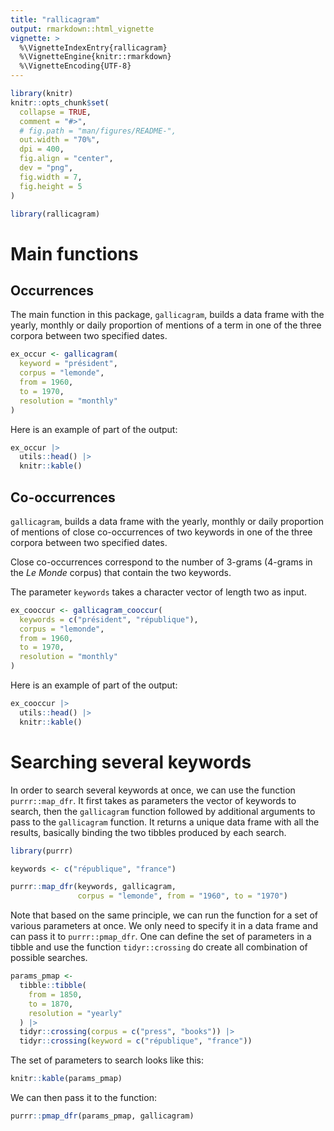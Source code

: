 ```yaml
---
title: "rallicagram"
output: rmarkdown::html_vignette
vignette: >
  %\VignetteIndexEntry{rallicagram}
  %\VignetteEngine{knitr::rmarkdown}
  %\VignetteEncoding{UTF-8}
---
```


```r
library(knitr)
knitr::opts_chunk$set(
  collapse = TRUE,
  comment = "#>",
  # fig.path = "man/figures/README-",
  out.width = "70%",
  dpi = 400,
  fig.align = "center",
  dev = "png",
  fig.width = 7,
  fig.height = 5
)
```

```r
library(rallicagram)
```

# Main functions

## Occurrences

The main function in this package, `gallicagram`, builds a data frame with the yearly, monthly or daily proportion of mentions of a term in one of the three corpora between two specified dates.

```r
ex_occur <- gallicagram(
  keyword = "président", 
  corpus = "lemonde", 
  from = 1960, 
  to = 1970,
  resolution = "monthly"
)
```

Here is an example of part of the output:

```r
ex_occur |> 
  utils::head() |> 
  knitr::kable()
```

## Co-occurrences

`gallicagram`, builds a data frame with the yearly, monthly or daily proportion of mentions of close co-occurrences of two keywords in one of the three corpora between two specified dates.

Close co-occurrences correspond to the number of 3-grams (4-grams in the *Le Monde* corpus) that contain the two keywords.

The parameter `keywords` takes a character vector of length two as input.

```r
ex_cooccur <- gallicagram_cooccur(
  keywords = c("président", "république"), 
  corpus = "lemonde", 
  from = 1960, 
  to = 1970,
  resolution = "monthly"
)
```

Here is an example of part of the output:

```r
ex_cooccur |> 
  utils::head() |> 
  knitr::kable()
```


# Searching several keywords

In order to search several keywords at once, we can use the function `purrr::map_dfr`. It first takes as parameters the vector of keywords to search, then the `gallicagram` function followed by additional arguments to pass to the `gallicagram` function. It returns a unique data frame with all the results, basically binding the two tibbles produced by each search.

```r
library(purrr)

keywords <- c("république", "france")

purrr::map_dfr(keywords, gallicagram, 
               corpus = "lemonde", from = "1960", to = "1970")
```

Note that based on the same principle, we can run the function for a set of various parameters at once. We only need to specify it in a data frame and can pass it to `purrr::pmap_dfr`. One can define the set of parameters in a tibble and use the function `tidyr::crossing` do create all combination of possible searches.

```r
params_pmap <- 
  tibble::tibble(
    from = 1850,
    to = 1870,
    resolution = "yearly"
  ) |> 
  tidyr::crossing(corpus = c("press", "books")) |>
  tidyr::crossing(keyword = c("république", "france"))
```

The set of parameters to search looks like this:

```r
knitr::kable(params_pmap)
```

We can then pass it to the function:

```r
purrr::pmap_dfr(params_pmap, gallicagram) 
```





